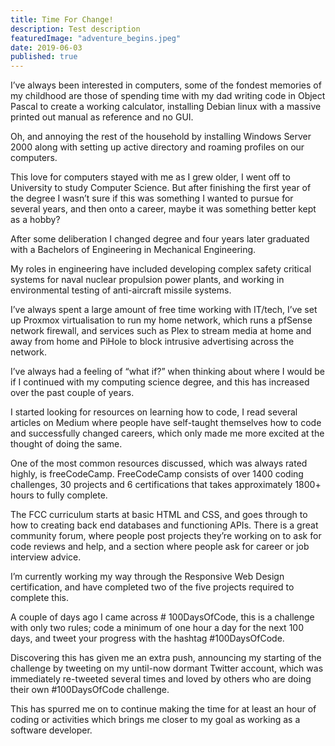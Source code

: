 ```yaml
---
title: Time For Change!
description: Test description
featuredImage: "adventure_begins.jpeg"
date: 2019-06-03
published: true
---
```



<PostImage
  src="time-for-change/adventure_begins.jpeg"
  alt="Coffee mug with the caption 'The Adventure Begins'"
  caption="Let the adventure begin!"
/>

I’ve always been interested in computers, some of the fondest memories of my
childhood are those of spending time with my dad writing code in Object Pascal
to create a working calculator, installing Debian linux with a massive printed
out manual as reference and no GUI.

Oh, and annoying the rest of the household by installing Windows Server 2000
along with setting up active directory and roaming profiles on our computers.

This love for computers stayed with me as I grew older, I went off to University
to study Computer Science. But after finishing the first year of the degree I
wasn’t sure if this was something I wanted to pursue for several years, and then
onto a career, maybe it was something better kept as a hobby?

After some deliberation I changed degree and four years later graduated with a
Bachelors of Engineering in Mechanical Engineering.

My roles in engineering have included developing complex safety critical systems
for naval nuclear propulsion power plants, and working in environmental testing
of anti-aircraft missile systems.

<PostImage
  src="time-for-change/laptop_bed.jpeg"
  alt="Child playing with laptop on bed"
  caption="Photo by Ludovic Toinel on Unsplash"
/>

I’ve always spent a large amount of free time working with IT/tech, I’ve set up
Proxmox virtualisation to run my home network, which runs a pfSense network
firewall, and services such as Plex to stream media at home and away from home
and PiHole to block intrusive advertising across the network. 

I’ve always had a feeling of “what if?” when thinking about where I would be if
I continued with my computing science degree, and this has increased over the
past couple of years.

I started looking for resources on learning how to code, I read several articles
on Medium where people have self-taught themselves how to code and successfully
changed careers, which only made me more excited at the thought of doing the
same.

One of the most common resources discussed, which was always rated highly, is
freeCodeCamp. FreeCodeCamp consists of over 1400 coding challenges, 30 projects
and 6 certifications that takes approximately 1800+ hours to fully complete.

<PostImage
  src="time-for-change/laptop_coding.jpeg"
  alt="Syntax highlighted code shown on laptop screen"
  caption="Photo by Chris Ried on Unsplash"
/>

The FCC curriculum starts at basic HTML and CSS, and goes through to how to
creating back end databases and functioning APIs. There is a great community
forum, where people post projects they’re working on to ask for code reviews and
help, and a section where people ask for career or job interview advice.

I’m currently working my way through the Responsive Web Design certification,
and have completed two of the five projects required to complete this.

A couple of days ago I came across # 100DaysOfCode, this is a challenge with
only two rules; code a minimum of one hour a day for the next 100 days, and
tweet your progress with the hashtag #100DaysOfCode.

Discovering this has given me an extra push, announcing my starting of the
challenge by tweeting on my until-now dormant Twitter account, which was
immediately re-tweeted several times and loved by others who are doing their own
#100DaysOfCode challenge.

This has spurred me on to continue making the time for at least an hour of
coding or activities which brings me closer to my goal as working as a software
developer.